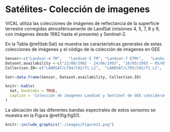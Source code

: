 # Satélites- Colección de imagenes {#Sat}

VICAL utiliza las colecciones de imágenes de reflectancia de la superficie terrestre corregidas atmosféricamente de LandSat (misiones 4, 5, 7, 8 y 9, con imágenes desde 1982 hasta el presente) y Sentinel-2. 

En la Tabla \@ref(tab:Sat)  se muestra las características generales de estas colecciones de imágenes y el código de la colección de imágenes en GEE

```r
Sensor<-c("Landsat-4 TM",	"Landsat-5 TM",	"Landsat-7 ETM+",	"Landsat-8 OLI",	"Landsat-9 OLI-2",	"Sentinel-2 (MSI)")
Dataset.availability <-c("22/08/1982 - 24/06/1993",	"16/03/1993 – 05/05/2012",	"01/01/1999-present",	"11/04/2013- present",	"31/10/2021- present",	"28/03/2017-present")
Collection.ID<-c("LANDSAT/LT04/C02/T1_L2",	"LANDSAT/LT05/C02/T1_L2",	"LANDSAT/ LC08 /C01/T1_L2",	"LANDSAT/LE07/C01/T1_L2",	"LANDSAT/LC09/C02/T1_L2",	"COPERNICUS/S2_SR_HARMONIZED")

Sat<-data.frame(Sensor, Dataset.availability, Collection.ID)

knitr::kable(
  Sat, booktabs = TRUE, 
  caption = 'Colección de imagenes Landsat y Sentinel de GEE considerados en VICAL'
) 
```

La ubicación de las diferentes bandas espectrales de estos sensores se muestra en la Figura \@ref(fig:figS1). 
```r
knitr::include_graphics("./images/Figure21.png")
```


